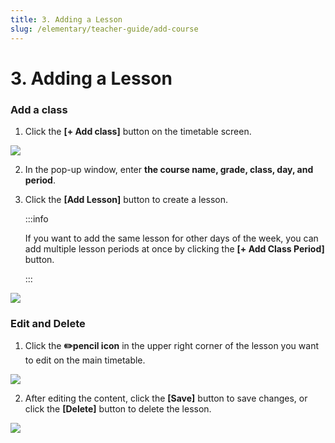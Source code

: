 ```yaml
---
title: 3. Adding a Lesson
slug: /elementary/teacher-guide/add-course
---
```



# 3. Adding a Lesson

### Add a class

1. Click the **[+ Add class]** button on the timetable screen.

<Image src="/img/en/elementary/teacher/03-01.jpg" size="lg" />

2. In the pop-up window, enter **the course name, grade, class, day, and period**.

3. Click the **[Add Lesson]** button to create a lesson.

   :::info

   If you want to add the same lesson for other days of the week, you can add multiple lesson periods at once by clicking the **[+ Add Class Period]** button.

   :::

<Image src="/img/en/elementary/teacher/03-02.jpg" size="lg" />

### Edit and Delete

1. Click the **✏️pencil icon** in the upper right corner of the lesson you want to edit on the main timetable.

<Image src="/img/en/elementary/teacher/03-03.jpg" size="lg" />

2. After editing the content, click the **[Save]** button to save changes, or click the **[Delete]** button to delete the lesson.

<Image src="/img/en/elementary/teacher/03-04.jpg" size="lg" />
